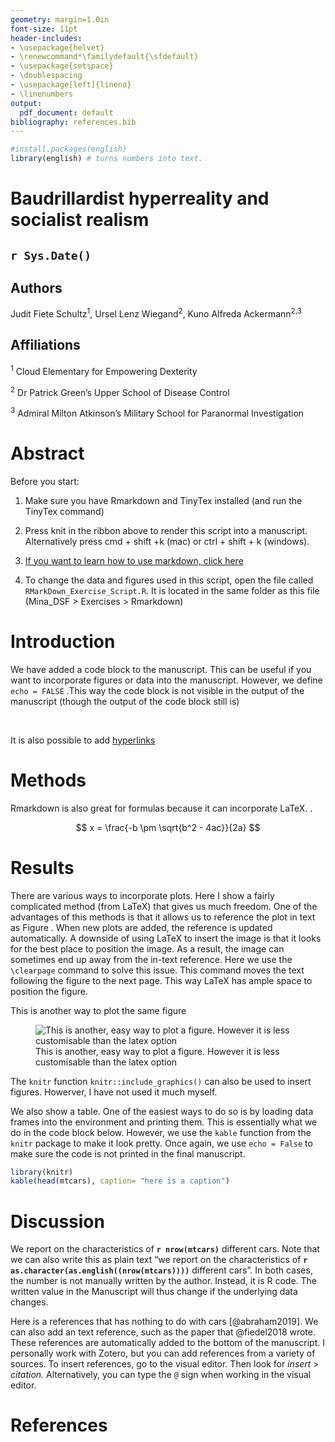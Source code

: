 ```yaml
---
geometry: margin=1.0in
font-size: 11pt
header-includes:
- \usepackage{helvet}
- \renewcommand*\familydefault{\sfdefault}
- \usepackage{setspace}
- \doublespacing
- \usepackage[left]{lineno}
- \linenumbers
output:
  pdf_document: default
bibliography: references.bib
---
```


```r
#install.packages(english)
library(english) # turns numbers into text. 

```

# Baudrillardist hyperreality and socialist realism

## `r Sys.Date()`

\vspace{10mm}

## Authors

Judit Fiete Schultz^1^, Ursel Lenz Wiegand^2^, Kuno Alfreda Ackermann^2,3^

\vspace{10mm}

## Affiliations

^1^ Cloud Elementary for Empowering Dexterity

^2^ Dr Patrick Green's Upper School of Disease Control

^3^ Admiral Milton Atkinson's Military School for Paranormal Investigation

\vspace{10mm}

# Abstract

Before you start:

1)  Make sure you have Rmarkdown and TinyTex installed (and run the TinyTex command)

2)  Press knit in the ribbon above to render this script into a manuscript. Alternatively press cmd + shift +k (mac) or ctrl + shift + k (windows).

3)  [If you want to learn how to use markdown, click here](https://www.markdownguide.org/basic-syntax/)

4)  To change the data and figures used in this script, open the file called `RMarkDown_Exercise_Script.R`. It is located in the same folder as this file (Mina_DSF \> Exercises \> Rmarkdown)

\newpage

# Introduction

We have added a code block to the manuscript. This can be useful if you want to incorporate figures or data into the manuscript. However, we define `echo = FALSE` .This way the code block is not visible in the output of the manuscript (though the output of the code block still is)

<br>

It is also possible to add [hyperlinks](http://www.coveredbridgesociety.org/)

# Methods

Rmarkdown is also great for formulas because it can incorporate LaTeX. \textcolor{red}{Using LaTeX also allows us to change various layout features, such as text colour}.

$$
x = \frac{-b \pm \sqrt{b^2 - 4ac}}{2a}
$$

# Results

There are various ways to incorporate plots. Here I show a fairly complicated method (from LaTeX) that gives us much freedom. One of the advantages of this methods is that it allows us to reference the plot in text as Figure \ref{fig:scatterplot}. When new plots are added, the reference is updated automatically. A downside of using LaTeX to insert the image is that it looks for the best place to position the image. As a result, the image can sometimes end up away from the in-text reference. Here we use the `\clearpage` command to solve this issue. This command moves the text following the figure to the next page. This way LaTeX has ample space to position the figure.

```{=tex}
\begin{figure}[h]
  \centering
  {\includegraphics[width=15cm]{Figure1.png}}
  \caption{Here is a plot}
  \label{fig:scatterplot}
\end{figure}
```
This is another way to plot the same figure

![This is another, easy way to plot a figure. However it is less customisable than the latex option](./Figure2.png)

The `knitr` function `knitr::include_graphics()` can also be used to insert figures. Howerver, I have not used it much myself.

\clearpage

We also show a table. One of the easiest ways to do so is by loading data frames into the environment and printing them. This is essentially what we do in the code block below. However, we use the `kable` function from the `knitr` package to make it look pretty. Once again, we use `echo = False` to make sure the code is not printed in the final manuscript.

```r
library(knitr)
kable(head(mtcars), caption= "here is a caption")

```

# Discussion

We report on the characteristics of **`r nrow(mtcars)`** different cars. Note that we can also write this as plain text "we report on the characteristics of **`r as.character(as.english((nrow(mtcars))))`** different cars". In both cases, the number is not manually written by the author. Instead, it is R code. The written value in the Manuscript will thus change if the underlying data changes.

Here is a references that has nothing to do with cars [@abraham2019]. We can also add an text reference, such as the paper that @fiedel2018 wrote. These references are automatically added to the bottom of the manuscript. I personally work with Zotero, but you can add references from a variety of sources. To insert references, go to the visual editor. Then look for *insert* \> *citation.* Alternatively, you can type the `@` sign when working in the visual editor.

# References {#references .unnumbered}
